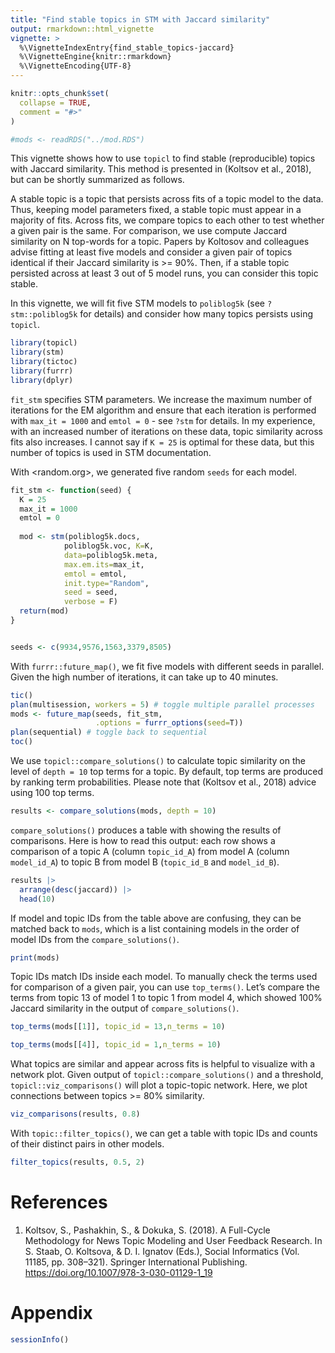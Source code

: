 ```yaml
---
title: "Find stable topics in STM with Jaccard similarity"
output: rmarkdown::html_vignette
vignette: >
  %\VignetteIndexEntry{find_stable_topics-jaccard}
  %\VignetteEngine{knitr::rmarkdown}
  %\VignetteEncoding{UTF-8}
---
```


```r
knitr::opts_chunk$set(
  collapse = TRUE,
  comment = "#>"
)

#mods <- readRDS("../mod.RDS")
```

This vignette shows how to use `topicl` to find stable (reproducible)
topics with Jaccard similarity. This method is presented in (Koltsov
et al., 2018), but can be shortly summarized as follows.

A stable topic is a topic that persists across fits of a topic model to
the data. Thus, keeping model parameters fixed, a stable topic must
appear in a majority of fits. Across fits, we compare topics to each
other to test whether a given pair is the same. For comparison, we use
compute Jaccard similarity on N top-words for a topic. Papers by
Koltosov and colleagues advise fitting at least five models and
consider a given pair of topics identical if their Jaccard similarity
is >= 90%. Then, if a stable topic persisted across at least 3 out of 5
model runs, you can consider this topic stable.

In this vignette, we will fit five STM models to `poliblog5k` (see
`?stm::poliblog5k` for details) and consider how many topics persists
using `topicl`.

```r
library(topicl)
library(stm)
library(tictoc)
library(furrr)
library(dplyr)
```

`fit_stm` specifies STM parameters. We increase the maximum number of
iterations for the EM algorithm and ensure that each iteration is
performed with `max_it = 1000` and `emtol = 0` - see `?stm` for
details. In my experience, with an increased number of iterations on these
data, topic similarity across fits also increases. I cannot say if `K
= 25` is optimal for these data, but this number of topics is used in
STM documentation.

With <random.org>, we generated five random `seeds` for each model.

```r
fit_stm <- function(seed) {
  K = 25
  max_it = 1000
  emtol = 0
  
  mod <- stm(poliblog5k.docs, 
            poliblog5k.voc, K=K,            
            data=poliblog5k.meta,
            max.em.its=max_it,
            emtol = emtol,
            init.type="Random",
            seed = seed,
            verbose = F)
  return(mod)
}


seeds <- c(9934,9576,1563,3379,8505)
```

With `furrr::future_map()`, we fit five models with different seeds in
parallel. Given the high number of iterations, it can take up to 40
minutes. 

```r
tic()
plan(multisession, workers = 5) # toggle multiple parallel processes
mods <- future_map(seeds, fit_stm,                   
                   .options = furrr_options(seed=T))
plan(sequential) # toggle back to sequential
toc()
```

We use `topicl::compare_solutions()` to calculate topic similarity on
the level of `depth = 10` top terms for a topic. By default, top terms
are produced by ranking term probabilities. Please note that (Koltsov
et al., 2018) advice using 100 top terms.

```r
results <- compare_solutions(mods, depth = 10)
```

`compare_solutions()` produces a table with showing the results of
comparisons. Here is how to read this output: each row shows a
comparison of a topic A (column `topic_id_A`) from model A (column
`model_id_A`) to topic B from model B (`topic_id_B` and `model_id_B`).

```r
results |> 
  arrange(desc(jaccard)) |> 
  head(10)
```

If model and topic IDs from the table above are confusing, they can be
matched back to `mods`, which is a list containing models in the order
of model IDs from the `compare_solutions()`.

```r
print(mods)
```

Topic IDs match IDs inside each model. To manually check the terms
used for comparison of a given pair, you can use `top_terms()`. Let's
compare the terms from topic 13 of model 1 to topic 1 from model 4,
which showed 100% Jaccard similarity in the output of
`compare_solutions()`.

```r
top_terms(mods[[1]], topic_id = 13,n_terms = 10)
```

```r
top_terms(mods[[4]], topic_id = 1,n_terms = 10)
```


What topics are similar and appear across fits is helpful to visualize
with a network plot. Given output of `topicl::compare_solutions()` and a
threshold, `topicl::viz_comparisons()` will plot a topic-topic network.
Here, we plot connections between topics >= 80% similarity.

```r
viz_comparisons(results, 0.8)
```

With `topic::filter_topics()`, we can get a table with topic IDs and
counts of their distinct pairs in other models.

```r
filter_topics(results, 0.5, 2)
```

# References

1. Koltsov, S., Pashakhin, S., & Dokuka, S. (2018). A Full-Cycle
   Methodology for News Topic Modeling and User Feedback Research. In
   S. Staab, O. Koltsova, & D. I. Ignatov (Eds.), Social Informatics
   (Vol. 11185, pp. 308–321). Springer International Publishing.
   <https://doi.org/10.1007/978-3-030-01129-1_19>


# Appendix

```r
sessionInfo()
```
